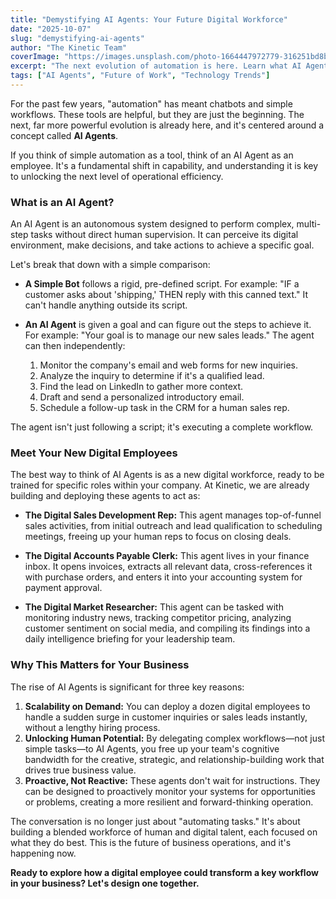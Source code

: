 ```yaml
---
title: "Demystifying AI Agents: Your Future Digital Workforce"
date: "2025-10-07"
slug: "demystifying-ai-agents"
author: "The Kinetic Team"
coverImage: "https://images.unsplash.com/photo-1664447972779-316251bd8bd7?q=80&w=1632&auto=format&fit=crop&ixlib=rb-4.1.0&ixid=M3wxMjA3fDB8MHxwaG90by1wYWdlfHx8fGVufDB8fHx8fA%3D%3D"
excerpt: "The next evolution of automation is here. Learn what AI Agents are, how they differ from simple bots, and why they represent a powerful new class of digital employees for your business."
tags: ["AI Agents", "Future of Work", "Technology Trends"]
---
```


For the past few years, "automation" has meant chatbots and simple workflows. These tools are helpful, but they are just the beginning. The next, far more powerful evolution is already here, and it's centered around a concept called **AI Agents**.

If you think of simple automation as a tool, think of an AI Agent as an employee. It's a fundamental shift in capability, and understanding it is key to unlocking the next level of operational efficiency.

### What is an AI Agent?

An AI Agent is an autonomous system designed to perform complex, multi-step tasks without direct human supervision. It can perceive its digital environment, make decisions, and take actions to achieve a specific goal.

Let's break that down with a simple comparison:

- **A Simple Bot** follows a rigid, pre-defined script. For example: "IF a customer asks about 'shipping,' THEN reply with this canned text." It can't handle anything outside its script.

- **An AI Agent** is given a goal and can figure out the steps to achieve it. For example: "Your goal is to manage our new sales leads." The agent can then independently:
  1.  Monitor the company's email and web forms for new inquiries.
  2.  Analyze the inquiry to determine if it's a qualified lead.
  3.  Find the lead on LinkedIn to gather more context.
  4.  Draft and send a personalized introductory email.
  5.  Schedule a follow-up task in the CRM for a human sales rep.

The agent isn't just following a script; it's executing a complete workflow.

### Meet Your New Digital Employees

The best way to think of AI Agents is as a new digital workforce, ready to be trained for specific roles within your company. At Kinetic, we are already building and deploying these agents to act as:

- **The Digital Sales Development Rep:** This agent manages top-of-funnel sales activities, from initial outreach and lead qualification to scheduling meetings, freeing up your human reps to focus on closing deals.

- **The Digital Accounts Payable Clerk:** This agent lives in your finance inbox. It opens invoices, extracts all relevant data, cross-references it with purchase orders, and enters it into your accounting system for payment approval.

- **The Digital Market Researcher:** This agent can be tasked with monitoring industry news, tracking competitor pricing, analyzing customer sentiment on social media, and compiling its findings into a daily intelligence briefing for your leadership team.

### Why This Matters for Your Business

The rise of AI Agents is significant for three key reasons:

1.  **Scalability on Demand:** You can deploy a dozen digital employees to handle a sudden surge in customer inquiries or sales leads instantly, without a lengthy hiring process.
2.  **Unlocking Human Potential:** By delegating complex workflows—not just simple tasks—to AI Agents, you free up your team's cognitive bandwidth for the creative, strategic, and relationship-building work that drives true business value.
3.  **Proactive, Not Reactive:** These agents don't wait for instructions. They can be designed to proactively monitor your systems for opportunities or problems, creating a more resilient and forward-thinking operation.

The conversation is no longer just about "automating tasks." It's about building a blended workforce of human and digital talent, each focused on what they do best. This is the future of business operations, and it's happening now.

**Ready to explore how a digital employee could transform a key workflow in your business? Let's design one together.**
